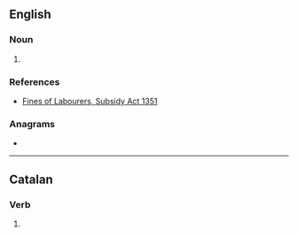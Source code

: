 ==English==

===Noun===
{{head|en|noun form}}

# {{lb|en|obsolete}} {{plural of|deie|lang=en}}

===References===
* [[Wikisource:Fines of Labourers, Subsidy Act 1351|Fines of Labourers, Subsidy Act 1351]]

===Anagrams===
* {{anagrams|en|a=deeis|idées}}

----

==Catalan==

===Verb===
{{head|ca|verb form}}

# {{ca-verb form of|p=2|n=sg|t=impf|m=ind|dir}}